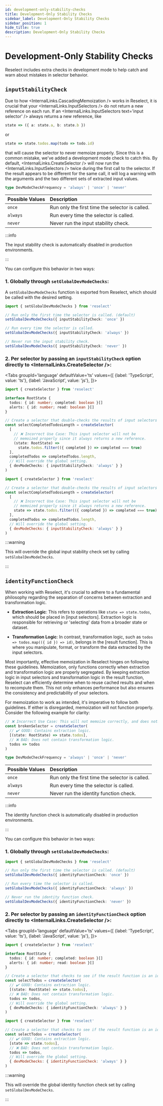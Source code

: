 ```yaml
---
id: development-only-stability-checks
title: Development-Only Stability Checks
sidebar_label: Development-Only Stability Checks
sidebar_position: 1
hide_title: true
description: Development-Only Stability Checks
---
```



# Development-Only Stability Checks

Reselect includes extra checks in development mode to help catch and warn about mistakes in selector behavior.

## `inputStabilityCheck`

Due to how <InternalLinks.CascadingMemoization /> works in Reselect, it is crucial that your <InternalLinks.InputSelectors /> do not return a new reference on each run. If an <InternalLinks.InputSelectors text='input selector' /> always returns a new reference, like

```ts
state => ({ a: state.a, b: state.b })
```

or

```ts
state => state.todos.map(todo => todo.id)
```

that will cause the selector to never memoize properly.
Since this is a common mistake, we've added a development mode check to catch this. By default, <InternalLinks.CreateSelector /> will now run the <InternalLinks.InputSelectors /> twice during the first call to the selector. If the result appears to be different for the same call, it will log a warning with the arguments and the two different sets of extracted input values.

```ts
type DevModeCheckFrequency = 'always' | 'once' | 'never'
```

| Possible Values | Description                                     |
| :-------------- | :---------------------------------------------- |
| `once`          | Run only the first time the selector is called. |
| `always`        | Run every time the selector is called.          |
| `never`         | Never run the input stability check.            |

:::info

The input stability check is automatically disabled in production environments.

:::

You can configure this behavior in two ways:

### 1. Globally through `setGlobalDevModeChecks`:

A `setGlobalDevModeChecks` function is exported from Reselect, which should be called with the desired setting.

```ts
import { setGlobalDevModeChecks } from 'reselect'

// Run only the first time the selector is called. (default)
setGlobalDevModeChecks({ inputStabilityCheck: 'once' })

// Run every time the selector is called.
setGlobalDevModeChecks({ inputStabilityCheck: 'always' })

// Never run the input stability check.
setGlobalDevModeChecks({ inputStabilityCheck: 'never' })
```

### 2. Per selector by passing an `inputStabilityCheck` option directly to <InternalLinks.CreateSelector />:

  <!-- START: development-only-stability-checks/inputStabilityCheck.ts -->

<Tabs
  groupId='language'
  defaultValue='ts'
  values={[
    {label: 'TypeScript', value: 'ts'},
    {label: 'JavaScript', value: 'js'},
  ]}>
  <TabItem value='ts'>

```ts title="development-only-stability-checks/inputStabilityCheck.ts"
import { createSelector } from 'reselect'

interface RootState {
  todos: { id: number; completed: boolean }[]
  alerts: { id: number; read: boolean }[]
}

// Create a selector that double-checks the results of input selectors every time it runs.
const selectCompletedTodosLength = createSelector(
  [
    // ❌ Incorrect Use Case: This input selector will not be
    // memoized properly since it always returns a new reference.
    (state: RootState) =>
      state.todos.filter(({ completed }) => completed === true)
  ],
  completedTodos => completedTodos.length,
  // Will override the global setting.
  { devModeChecks: { inputStabilityCheck: 'always' } }
)
```

  </TabItem>
  <TabItem value='js'>

```js title="development-only-stability-checks/inputStabilityCheck.js"
import { createSelector } from 'reselect'

// Create a selector that double-checks the results of input selectors every time it runs.
const selectCompletedTodosLength = createSelector(
  [
    // ❌ Incorrect Use Case: This input selector will not be
    // memoized properly since it always returns a new reference.
    state => state.todos.filter(({ completed }) => completed === true)
  ],
  completedTodos => completedTodos.length,
  // Will override the global setting.
  { devModeChecks: { inputStabilityCheck: 'always' } }
)
```

  </TabItem>
</Tabs>

  <!-- END: development-only-stability-checks/inputStabilityCheck.ts -->

:::warning

This will override the global input stability check set by calling `setGlobalDevModeChecks`.

:::

## `identityFunctionCheck`

When working with Reselect, it's crucial to adhere to a fundamental philosophy regarding the separation of concerns between extraction and transformation logic.

- **Extraction Logic**: This refers to operations like `state => state.todos`, which should be placed in [input selectors]. Extraction logic is responsible for retrieving or 'selecting' data from a broader state or dataset.

- **Transformation Logic**: In contrast, transformation logic, such as `todos => todos.map(({ id }) => id)`, belongs in the [result function]. This is where you manipulate, format, or transform the data extracted by the input selectors.

Most importantly, effective memoization in Reselect hinges on following these guidelines. Memoization, only functions correctly when extraction and transformation logic are properly segregated. By keeping extraction logic in input selectors and transformation logic in the result function, Reselect can efficiently determine when to reuse cached results and when to recompute them. This not only enhances performance but also ensures the consistency and predictability of your selectors.

For memoization to work as intended, it's imperative to follow both guidelines. If either is disregarded, memoization will not function properly. Consider the following example for clarity:

```ts
// ❌ Incorrect Use Case: This will not memoize correctly, and does nothing useful!
const brokenSelector = createSelector(
  // ✔️ GOOD: Contains extraction logic.
  [(state: RootState) => state.todos],
  // ❌ BAD: Does not contain transformation logic.
  todos => todos
)
```

```ts
type DevModeCheckFrequency = 'always' | 'once' | 'never'
```

| Possible Values | Description                                     |
| :-------------- | :---------------------------------------------- |
| `once`          | Run only the first time the selector is called. |
| `always`        | Run every time the selector is called.          |
| `never`         | Never run the identity function check.          |

:::info

The identity function check is automatically disabled in production environments.

:::

You can configure this behavior in two ways:

### 1. Globally through `setGlobalDevModeChecks`:

```ts
import { setGlobalDevModeChecks } from 'reselect'

// Run only the first time the selector is called. (default)
setGlobalDevModeChecks({ identityFunctionCheck: 'once' })

// Run every time the selector is called.
setGlobalDevModeChecks({ identityFunctionCheck: 'always' })

// Never run the identity function check.
setGlobalDevModeChecks({ identityFunctionCheck: 'never' })
```

### 2. Per selector by passing an `identityFunctionCheck` option directly to <InternalLinks.CreateSelector />:

<!-- START: development-only-stability-checks/identityFunctionCheck.ts -->

<Tabs
  groupId='language'
  defaultValue='ts'
  values={[
    {label: 'TypeScript', value: 'ts'},
    {label: 'JavaScript', value: 'js'},
  ]}>
  <TabItem value='ts'>

```ts title="development-only-stability-checks/identityFunctionCheck.ts"
import { createSelector } from 'reselect'

interface RootState {
  todos: { id: number; completed: boolean }[]
  alerts: { id: number; read: boolean }[]
}

// Create a selector that checks to see if the result function is an identity function.
const selectTodos = createSelector(
  // ✔️ GOOD: Contains extraction logic.
  [(state: RootState) => state.todos],
  // ❌ BAD: Does not contain transformation logic.
  todos => todos,
  // Will override the global setting.
  { devModeChecks: { identityFunctionCheck: 'always' } }
)
```

  </TabItem>
  <TabItem value='js'>

```js title="development-only-stability-checks/identityFunctionCheck.js"
import { createSelector } from 'reselect'

// Create a selector that checks to see if the result function is an identity function.
const selectTodos = createSelector(
  // ✔️ GOOD: Contains extraction logic.
  [state => state.todos],
  // ❌ BAD: Does not contain transformation logic.
  todos => todos,
  // Will override the global setting.
  { devModeChecks: { identityFunctionCheck: 'always' } }
)
```

  </TabItem>
</Tabs>

  <!-- END: development-only-stability-checks/identityFunctionCheck.ts -->

:::warning

This will override the global identity function check set by calling `setGlobalDevModeChecks`.

:::
